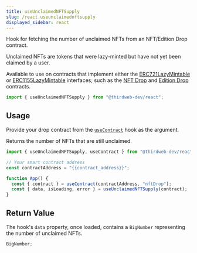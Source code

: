 ```yaml
---
title: useUnclaimedNFTSupply
slug: /react.useunclaimednftsupply
displayed_sidebar: react
---
```


Hook for fetching the number of unclaimed NFTs from an NFT/Edition Drop contract.

Unclaimed NFTs are tokens that were lazy-minted but have not yet been claimed by a user.

Available to use on contracts that implement either the [ERC721LazyMintable](/solidity/interfaces/erc721lazymintable)
or [ERC1155LazyMintable](/solidity/interfaces/erc1155lazymintable) interfaces;
such as the [NFT Drop](https://thirdweb.com/thirdweb.eth/DropERC721) and [Edition Drop](https://thirdweb.com/thirdweb.eth/DropERC1155) contracts.

```jsx
import { useUnclaimedNFTSupply } from "@thirdweb-dev/react";
```

## Usage

Provide your drop contract from the [`useContract`](react/hooks/usecontract) hook as the argument.

Returns the number of NFTs that are still unclaimed.

```jsx
import { useUnclaimedNFTSupply, useContract } from "@thirdweb-dev/react";

// Your smart contract address
const contractAddress = "{{contract_address}}";

function App() {
  const { contract } = useContract(contractAddress, "nftDrop");
  const { data, isLoading, error } = useUnclaimedNFTSupply(contract);
}
```

## Return Value

The hook's `data` property, once loaded, contains a `BigNumber` representing the number of unclaimed NFTs.

```ts
BigNumber;
```
